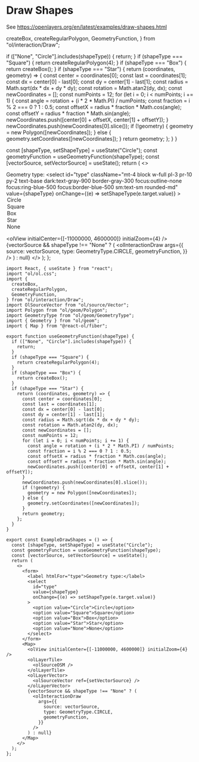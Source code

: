 # Draw Shapes

See https://openlayers.org/en/latest/examples/draw-shapes.html

  createBox,
  createRegularPolygon,
  GeometryFunction,
} from "ol/interaction/Draw";

  if (["None", "Circle"].includes(shapeType)) {
    return;
  }
  if (shapeType === "Square") {
    return createRegularPolygon(4);
  }
  if (shapeType === "Box") {
    return createBox();
  }
  if (shapeType === "Star") {
    return (coordinates, geometry) => {
      const center = coordinates[0];
      const last = coordinates[1];
      const dx = center[0] - last[0];
      const dy = center[1] - last[1];
      const radius = Math.sqrt(dx * dx + dy * dy);
      const rotation = Math.atan2(dy, dx);
      const newCoordinates = [];
      const numPoints = 12;
      for (let i = 0; i < numPoints; i += 1) {
        const angle = rotation + (i * 2 * Math.PI) / numPoints;
        const fraction = i % 2 === 0 ? 1 : 0.5;
        const offsetX = radius * fraction * Math.cos(angle);
        const offsetY = radius * fraction * Math.sin(angle);
        newCoordinates.push([center[0] + offsetX, center[1] + offsetY]);
      }
      newCoordinates.push(newCoordinates[0].slice());
      if (!geometry) {
        geometry = new Polygon([newCoordinates]);
      } else {
        geometry.setCoordinates([newCoordinates]);
      }
      return geometry;
    };
  }
}

  const [shapeType, setShapeType] = useState("Circle");
  const geometryFunction = useGeometryFunction(shapeType);
  const [vectorSource, setVectorSource] = useState();
  return (
    <>
      <form>
        <label htmlFor="type">Geometry type:</label>
        <select
          id="type"
          className="mt-4 block w-full pl-3 pr-10 py-2 text-base dark:text-gray-900 border-gray-300 focus:outline-none focus:ring-blue-500 focus:border-blue-500 sm:text-sm rounded-md"
          value={shapeType}
          onChange={(e) => setShapeType(e.target.value)}
        >
          <option value="Circle">Circle</option>
          <option value="Square">Square</option>
          <option value="Box">Box</option>
          <option value="Star">Star</option>
          <option value="None">None</option>
        </select>
      </form>
      <Map className="rounded-xl overflow-hidden mt-4">
        <olView initialCenter={[-11000000, 4600000]} initialZoom={4} />
        <olLayerTile>
          <olSourceOSM />
        </olLayerTile>
        <olLayerVector>
          <olSourceVector ref={setVectorSource} />
        </olLayerVector>
        {vectorSource && shapeType !== "None" ? (
          <olInteractionDraw
            args={{
              source: vectorSource,
              type: GeometryType.CIRCLE,
              geometryFunction,
            }}
          />
        ) : null}
      </Map>
    </>
  );
};

<ExampleDrawShapes />

```tsx
import React, { useState } from "react";
import "ol/ol.css";
import {
  createBox,
  createRegularPolygon,
  GeometryFunction,
} from "ol/interaction/Draw";
import OlSourceVector from "ol/source/Vector";
import Polygon from "ol/geom/Polygon";
import GeometryType from "ol/geom/GeometryType";
import { Geometry } from "ol/geom";
import { Map } from "@react-ol/fiber";

export function useGeometryFunction(shapeType) {
  if (["None", "Circle"].includes(shapeType)) {
    return;
  }
  if (shapeType === "Square") {
    return createRegularPolygon(4);
  }
  if (shapeType === "Box") {
    return createBox();
  }
  if (shapeType === "Star") {
    return (coordinates, geometry) => {
      const center = coordinates[0];
      const last = coordinates[1];
      const dx = center[0] - last[0];
      const dy = center[1] - last[1];
      const radius = Math.sqrt(dx * dx + dy * dy);
      const rotation = Math.atan2(dy, dx);
      const newCoordinates = [];
      const numPoints = 12;
      for (let i = 0; i < numPoints; i += 1) {
        const angle = rotation + (i * 2 * Math.PI) / numPoints;
        const fraction = i % 2 === 0 ? 1 : 0.5;
        const offsetX = radius * fraction * Math.cos(angle);
        const offsetY = radius * fraction * Math.sin(angle);
        newCoordinates.push([center[0] + offsetX, center[1] + offsetY]);
      }
      newCoordinates.push(newCoordinates[0].slice());
      if (!geometry) {
        geometry = new Polygon([newCoordinates]);
      } else {
        geometry.setCoordinates([newCoordinates]);
      }
      return geometry;
    };
  }
}

export const ExampleDrawShapes = () => {
  const [shapeType, setShapeType] = useState("Circle");
  const geometryFunction = useGeometryFunction(shapeType);
  const [vectorSource, setVectorSource] = useState();
  return (
    <>
      <form>
        <label htmlFor="type">Geometry type:</label>
        <select
          id="type"
          value={shapeType}
          onChange={(e) => setShapeType(e.target.value)}
        >
          <option value="Circle">Circle</option>
          <option value="Square">Square</option>
          <option value="Box">Box</option>
          <option value="Star">Star</option>
          <option value="None">None</option>
        </select>
      </form>
      <Map>
        <olView initialCenter={[-11000000, 4600000]} initialZoom={4} />
        <olLayerTile>
          <olSourceOSM />
        </olLayerTile>
        <olLayerVector>
          <olSourceVector ref={setVectorSource} />
        </olLayerVector>
        {vectorSource && shapeType !== "None" ? (
          <olInteractionDraw
            args={{
              source: vectorSource,
              type: GeometryType.CIRCLE,
              geometryFunction,
            }}
          />
        ) : null}
      </Map>
    </>
  );
};
```
